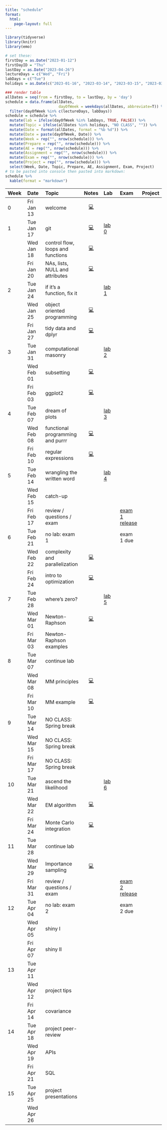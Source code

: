 ```yaml
---
title: "schedule"
format: 
  html: 
    page-layout: full
---
```


```r
library(tidyverse)
library(knitr)
library(emo)
```

```r
# set these:
firstDay = as.Date("2023-01-12")
firstDayID = "Thu"
lastDay = as.Date("2023-04-26")
lectureDays = c("Wed", "Fri")
labDays = c("Tue")
holidays = as.Date(c("2023-01-16", "2023-03-14", "2023-03-15", "2023-03-17"))

### render table
allDates = seq(from = firstDay, to = lastDay, by = 'day')
schedule = data.frame(allDates,
                        dayOfWeek = weekdays(allDates, abbreviate=T)) %>%
  filter(dayOfWeek %in% c(lectureDays, labDays))
schedule = schedule %>%
  mutate(lab = ifelse(dayOfWeek %in% labDays, TRUE, FALSE)) %>%
  mutate(Topic = ifelse(allDates %in% holidays, "NO CLASS", "")) %>%
  mutate(Date = format(allDates, format = "%b %d")) %>%
  mutate(Date = paste(dayOfWeek, Date)) %>%
  mutate(Week = rep("", nrow(schedule))) %>%
  mutate(Prepare = rep("", nrow(schedule))) %>%
  mutate(AE = rep("", nrow(schedule))) %>%
  mutate(Assignment = rep("", nrow(schedule))) %>%
  mutate(Exam = rep("", nrow(schedule))) %>%
  mutate(Project = rep("", nrow(schedule))) %>%
  select(Week, Date, Topic, Prepare, AE, Assignment, Exam, Project)
# to be pasted into console then pasted into markdown:
schedule %>%
  kable(format = "markdown")
```

| Week | Date       | Topic                                  |              Notes              | Lab                      | Exam                                  | Project |
|:----------|:----------|:----------|:---------:|:----------|:----------|:----------|
| 0    | Fri Jan 13 | welcome                                |  [💻](/slides/01-welcome.html)  |                          |                                       |         |
| 1    | Tue Jan 17 | git                                    | [💻](/slides/lab0-welcome.html) | [lab 0](/labs/lab0.html) |                                       |         |
|      | Wed Jan 18 | control flow, loops and functions      |    [💻](/slides/lec02.html)     |                          |                                       |         |
|      | Fri Jan 20 | NAs, lists, NULL and attributes        |    [💻](/slides/lec03.html)     |                          |                                       |         |
| 2    | Tue Jan 24 | if it's a function, fix it             |                                 | [lab 1](/labs/lab1.html) |                                       |         |
|      | Wed Jan 25 | object oriented programming            |    [💻](/slides/lec04.html)     |                          |                                       |         |
|      | Fri Jan 27 | tidy data and dplyr                    |    [💻](/slides/lec05.html)     |                          |                                       |         |
| 3    | Tue Jan 31 | computational masonry                  |                                 | [lab 2](/labs/lab2.html) |                                       |         |
|      | Wed Feb 01 | subsetting                             |    [💻](/slides/lec06.html)     |                          |                                       |         |
|      | Fri Feb 03 | ggplot2                                |    [💻](/slides/lec07.html)     |                          |                                       |         |
| 4    | Tue Feb 07 | dream of plots                         |                                 | [lab 3](/labs/lab3.html) |                                       |         |
|      | Wed Feb 08 | functional programming and purrr       |    [💻](/slides/lec08.html)     |                          |                                       |         |
|      | Fri Feb 10 | regular expressions                    |    [💻](/slides/lec09.html)     |                          |                                       |         |
| 5    | Tue Feb 14 | wrangling the written word             |                                 | [lab 4](/labs/lab4.html) |                                       |         |
|      | Wed Feb 15 | catch-up                               |                                 |                          |                                       |         |
|      | Fri Feb 17 | review / questions / exam              |                                 |                          | [exam 1 release](/exams/exam01.html) |         |
| 6    | Tue Feb 21 | no lab: exam 1                         |                                 |                |   exam 1 due                                    |         |
|      | Wed Feb 22 | complexity and parallelization |  [💻](/slides/lec10.html)                                |                          |                                       |         |
|      | Fri Feb 24 | intro to optimization          |  [💻](/slides/lec11.html)                                |                          |                                       |         |
| 7    | Tue Feb 28 | where's zero?                                       |                                 | [lab 5](/labs/lab5.html)                         |                                       |         |
|      | Wed Mar 01 | Newton-Raphson                  |[💻](/slides/lec12.html)                                  |                          |                                       |         |
|      | Fri Mar 03 | Newton-Raphson examples           |                                 |                          |                                       |         |
| 8    | Tue Mar 07 |  continue lab                                      |                                 |                          |                                       |         |
|      | Wed Mar 08 | MM principles   |   [💻](/slides/lec13.html)                              |                          |                                       |         |
|      | Fri Mar 10 | MM example                        |   [💻](/slides/lec14.html)                              |                          |                                       |         |
| 9    | Tue Mar 14 | NO CLASS: Spring break                 |                                 |                          |                                       |         |
|      | Wed Mar 15 | NO CLASS: Spring break                 |                                 |                          |                                       |         |
|      | Fri Mar 17 | NO CLASS: Spring break                 |                                 |                          |                                       |         |
| 10   | Tue Mar 21 | ascend the likelihood                                      |                                 | [lab 6](/labs/lab6.html)                          |                                       |         |
|      | Wed Mar 22 | EM algorithm                      | [💻](/slides/lec15.html)                                 |                          |                                       |         |
|      | Fri Mar 24 | Monte Carlo integration                          |  [💻](/slides/lec16.html)                                |                          |                                       |         |
| 11   | Tue Mar 28 | continue lab                                       |                                 |                          |                                       |         |
|      | Wed Mar 29 | Importance sampling                                 | [💻](/slides/lec17.html)                                 |                          |                                       |         |
|      | Fri Mar 31 | review / questions / exam                          |                                 |                          |   [exam 2 release](/exams/exam02.html)                                     |          |
| 12   | Tue Apr 04 |  no lab: exam 2                                       |                               |                          |  exam 2 due                                     |         |
|      | Wed Apr 05 |  shiny I                 |                                 |                          |                                       |         |
|      | Fri Apr 07 | shiny II              |                                 |                          |                                       |         |
| 13   | Tue Apr 11 |                                   |                                 |                          |                                  |         |
|      | Wed Apr 12 | project tips                   |                                 |                          |                                       |         |
|      | Fri Apr 14 | covariance                            |                                 |                          |                                       |         |
| 14   | Tue Apr 18 | project peer-review                                       |                                 |                          |                                       |         |
|      | Wed Apr 19 | APIs                                   |                                 |                          |                                       |         |
|      | Fri Apr 21 | SQL                                    |                                 |                          |                                       |         |
| 15   | Tue Apr 25 | project presentations              |                                 |                          |                                       |         |
|      | Wed Apr 26 |                           |                                 |                          |                                       |         |
